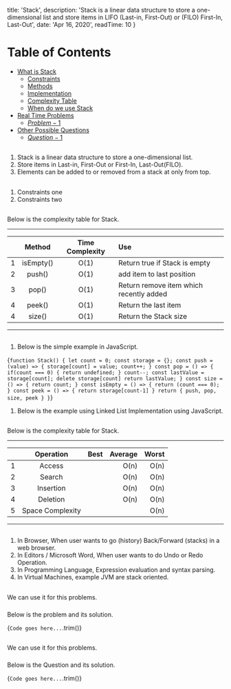 
  title: 'Stack',
  description: 'Stack is a linear data structure to store a one-dimensional list and store items in LIFO (Last-in, First-Out) or (FILO) First-In, Last-Out',
  date: 'Apr 16, 2020',
  readTime: 10
}


Table of Contents
=================

   * [What is Stack](#what-is-stack)
      * [Constraints](#constraints)
      * [Methods](#methods)
      * [Implementation](#implementation)
      * [Complexity Table](#complexity-table)
      * [When do we use Stack](#when-do-we-use-stack)
   * [Real Time Problems](#real-time-problems)
      * [$Problem-1$](#$Problem-1$)
   * [Other Possible Questions](#other-possible-questions)
      * [$Question-1$](#$Question-1$)

## <AnchorLink label="What is Stack" name />
1. Stack is a linear data structure to store a one-dimensional list.
1. Store items in Last-in, First-Out or First-In, Last-Out(FILO).
1. Elements can be added to or removed from a stack at only from top.

## <AnchorLink label="Constraints" name />
1. Constraints one
1. Constraints two

## <AnchorLink label="Methods" name />
Below is the complexity table for Stack.

- - -
|    | Method |  Time Complexity |Use |
|----------|:-------------:|:------:|:------|
| 1 |  isEmpty() | O(1) | Return true if Stack is empty |
| 2 |  push() | O(1) | add item to last position |
| 3 |  pop() | O(1) | Return remove item which recently added |
| 4 |  peek() | O(1) | Return the last item |
| 4 |  size() | O(1) | Return the Stack size |
- - -

## <AnchorLink label="Implementation" name />
1. Below is the simple example in JavaScript.

<CodeBlock>{`
function Stack() {
  let count = 0;
  const storage = {};
  const push = (value) => {
    storage[count] = value;
    count++;
  }
  const pop = () => {
    if(count === 0) {
      return undefined;
    }
    count--;
    const lastValue = storage[count];
    delete storage[count]
    return lastValue;
  }
  const size = () => {
    return count;
  }
  const isEmpty = () => {
    return (count === 0);
  }
  const peek = () => {
    return storage[count-1]
  }
  return {
    push,
    pop,
    size,
    peek
  }
}
`}</CodeBlock>

1. Below is the example using Linked List Implementation using JavaScript.

## <AnchorLink label="Complexity Table" name />
Below is the complexity table for Stack.

- - -
|    | Operation |  Best |  Average |  Worst |
|----------|:-------------:|------:|------:|------:|
| 1 |  Access |  | O(n) | O(n) |
| 2 |  Search |  | O(n) | O(n) |
| 3 |  Insertion |  | O(n) | O(n) |
| 4 |  Deletion |  | O(n) | O(n) |
| 5 |  Space Complexity |  |  | O(n) |
- - -

## <AnchorLink label="When do we use Stack" name />
1. In Browser, When user wants to go (history) Back/Forward (stacks) in a web browser.
1. In Editors / Microsoft Word, When user wants to do Undo or Redo Operation.
1. In Programming Language, Expression evaluation and syntax parsing.
1. In Virtual Machines,  example JVM are stack oriented.

## <AnchorLink label="Real Time Problems" name />
We can use it for this problems.

### <AnchorLink label="$Problem-1$" name />
Below is the problem and its solution.

<CodeBlock>{`
Code goes here...
`.trim()}</CodeBlock>

## <AnchorLink label="Other Possible Questions" name />
We can use it for this problems.

### <AnchorLink label="$Question-1$" name />
Below is the Question and its solution.

<CodeBlock>{`
Code goes here...
`.trim()}</CodeBlock>